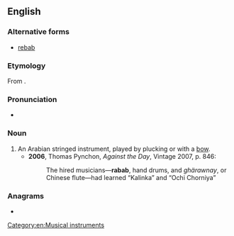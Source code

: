 {{also|rabâb}}
==English==

===Alternative forms===
* [[rebab]]

===Etymology===
From {{etyl|ar|en}} {{m|ar|رَبَاب}}.

===Pronunciation===
* {{IPA|en|/ɹɪˈbæb/}}

===Noun===
{{en-noun}}

# An Arabian stringed instrument, played by plucking or with a [[bow]].
#* '''2006''', Thomas Pynchon, ''Against the Day'', Vintage 2007, p. 846:
#*: The hired musicians—'''rabab''', hand drums, and ''ghärawnay'', or Chinese flute—had learned “Kalinka” and “Ochi Chorniya”

===Anagrams===
* {{anagrams|en|a=aabbr|Babar}}

[[Category:en:Musical instruments]]